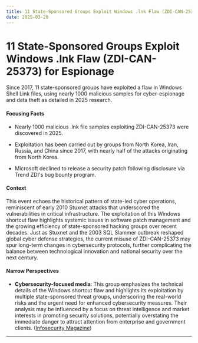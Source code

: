 ```yaml
---
title: 11 State-Sponsored Groups Exploit Windows .lnk Flaw (ZDI-CAN-25373) for Espionage
date: 2025-03-20
---
```


# 11 State-Sponsored Groups Exploit Windows .lnk Flaw (ZDI-CAN-25373) for Espionage

Since 2017, 11 state-sponsored groups have exploited a flaw in Windows Shell Link files, using nearly 1000 malicious samples for cyber-espionage and data theft as detailed in 2025 research.

#### Focusing Facts

- Nearly 1000 malicious .lnk file samples exploiting ZDI-CAN-25373 were discovered in 2025.

- Exploitation has been carried out by groups from North Korea, Iran, Russia, and China since 2017, with nearly half of the attacks originating from North Korea.

- Microsoft declined to release a security patch following disclosure via Trend ZDI's bug bounty program.

#### Context

This event echoes the historical pattern of state-led cyber operations, reminiscent of early 2010 Stuxnet attacks that underscored the vulnerabilities in critical infrastructure. The exploitation of this Windows shortcut flaw highlights systemic issues in software patch management and the growing efficiency of state-sponsored hacking groups over recent decades. Just as Stuxnet and the 2003 SQL Slammer outbreak reshaped global cyber defense strategies, the current misuse of ZDI-CAN-25373 may spur long-term changes in cybersecurity protocols, further complicating the balance between technological innovation and national security over the next century.

#### Narrow Perspectives

- **Cybersecurity-focused media**: This group emphasizes the technical details of the Windows shortcut flaw and highlights its exploitation by multiple state-sponsored threat groups, underscoring the real-world risks and the urgent need for enhanced cybersecurity measures. Their analysis may be influenced by a focus on threat intelligence and market interests in promoting security solutions, potentially overstating the immediate danger to attract attention from enterprise and government clients. ([Infosecurity Magazine](https://www.infosecurity-magazine.com/news/zdican25373-exploited-state/))

---
